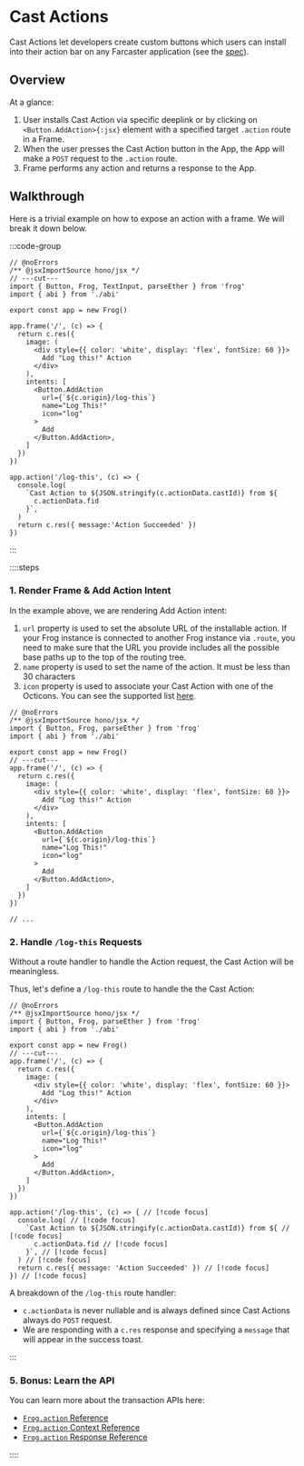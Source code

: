 # Cast Actions

Cast Actions let developers create custom buttons which users can install into their action bar on any Farcaster application (see the [spec](https://warpcast.notion.site/Spec-Farcaster-Actions-84d5a85d479a43139ea883f6823d8caa)).  

## Overview

At a glance:

1. User installs Cast Action via specific deeplink or by clicking on `<Button.AddAction>{:jsx}` element with a specified target `.action` route in a Frame.
2. When the user presses the Cast Action button in the App, the App will make a `POST` request to the `.action` route.
3. Frame performs any action and returns a response to the App.

## Walkthrough

Here is a trivial example on how to expose an action with a frame. We will break it down below.

:::code-group

```tsx twoslash [src/index.tsx]
// @noErrors
/** @jsxImportSource hono/jsx */
// ---cut---
import { Button, Frog, TextInput, parseEther } from 'frog'
import { abi } from './abi'

export const app = new Frog()

app.frame('/', (c) => {
  return c.res({
    image: (
      <div style={{ color: 'white', display: 'flex', fontSize: 60 }}>
        Add "Log this!" Action
      </div>
    ),
    intents: [
      <Button.AddAction
        url={`${c.origin}/log-this`}
        name="Log This!"
        icon="log"
      >
        Add
      </Button.AddAction>,
    ]
  })
})

app.action('/log-this', (c) => {
  console.log(
    `Cast Action to ${JSON.stringify(c.actionData.castId)} from ${
      c.actionData.fid
    }`,
  )
  return c.res({ message:'Action Succeeded' })
})
```

:::

::::steps

### 1. Render Frame & Add Action Intent

In the example above, we are rendering Add Action intent:

1. `url` property is used to set the absolute URL of the installable action. If your Frog instance is connected to another Frog instance via `.route`, you need to
make sure that the URL you provide includes all the possible base paths up to the top of the routing tree.
2. `name` property is used to set the name of the action. It must be less than 30 characters
3. `icon` property is used to associate your Cast Action with one of the Octicons. You can see the supported list [here](https://warpcast.notion.site/Spec-Farcaster-Actions-84d5a85d479a43139ea883f6823d8caa).

```tsx twoslash [src/index.tsx]
// @noErrors
/** @jsxImportSource hono/jsx */
import { Button, Frog, parseEther } from 'frog'
import { abi } from './abi'

export const app = new Frog()
// ---cut---
app.frame('/', (c) => {
  return c.res({
    image: (
      <div style={{ color: 'white', display: 'flex', fontSize: 60 }}>
        Add "Log this!" Action
      </div>
    ),
    intents: [
      <Button.AddAction
        url={`${c.origin}/log-this`}
        name="Log This!"
        icon="log"
      >
        Add
      </Button.AddAction>,
    ]
  })
})

// ...
```


### 2. Handle `/log-this` Requests

Without a route handler to handle the Action request, the Cast Action will be meaningless. 

Thus, let's define a `/log-this` route to handle the the Cast Action:

```tsx twoslash [src/index.tsx]
// @noErrors
/** @jsxImportSource hono/jsx */
import { Button, Frog, parseEther } from 'frog'
import { abi } from './abi'

export const app = new Frog()
// ---cut---
app.frame('/', (c) => {
  return c.res({
    image: (
      <div style={{ color: 'white', display: 'flex', fontSize: 60 }}>
        Add "Log this!" Action
      </div>
    ),
    intents: [
      <Button.AddAction
        url={`${c.origin}/log-this`}
        name="Log This!"
        icon="log"
      >
        Add
      </Button.AddAction>,
    ]
  })
})

app.action('/log-this', (c) => { // [!code focus]
  console.log( // [!code focus]
    `Cast Action to ${JSON.stringify(c.actionData.castId)} from ${ // [!code focus]
      c.actionData.fid // [!code focus]
    }`, // [!code focus]
  ) // [!code focus]
  return c.res({ message: 'Action Succeeded' }) // [!code focus]
}) // [!code focus]
```

A breakdown of the `/log-this` route handler:

- `c.actionData` is never nullable and is always defined since Cast Actions always do `POST` request.
- We are responding with a `c.res` response and specifying a `message` that will appear in the success toast.


:::

### 5. Bonus: Learn the API

You can learn more about the transaction APIs here:

- [`Frog.action` Reference](/reference/frog-action)
- [`Frog.action` Context Reference](/reference/frog-action-context)
- [`Frog.action` Response Reference](/reference/frog-action-response)

::::
